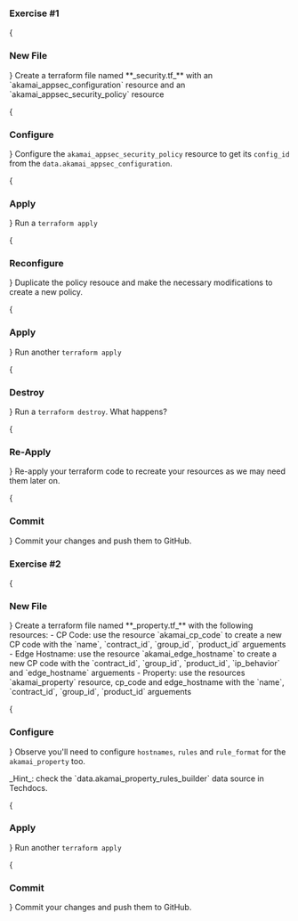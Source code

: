 
### Exercise \#1

<Steps>
{<h3>New File</h3>}
Create a terraform file named **_security.tf_** with an `akamai_appsec_configuration` resource and an `akamai_appsec_security_policy` resource

{<h3>Configure</h3>}
Configure the `akamai_appsec_security_policy` resource to get its `config_id` from the `data.akamai_appsec_configuration`.

{<h3>Apply</h3>}
Run a `terraform apply`

{<h3>Reconfigure</h3>}
Duplicate the policy resouce and make the necessary modifications to create a new policy.

{<h3>Apply</h3>}
Run another `terraform apply`

{<h3>Destroy</h3>}
Run a `terraform destroy`. What happens?

{<h3>Re-Apply</h3>}
Re-apply your terraform code to recreate your resources as we may need them later on.

{<h3>Commit</h3>}
Commit your changes and push them to GitHub.

</Steps>

### Exercise \#2

<Steps>
{<h3>New File</h3>}
Create a terraform file named **_property.tf_** with the following resources:
  - CP Code: use the resource `akamai_cp_code` to create a new CP code with the `name`, `contract_id`, `group_id`, `product_id` arguements
  - Edge Hostname: use the resource `akamai_edge_hostname` to create a new CP code with the `contract_id`, `group_id`, `product_id`, `ip_behavior` and `edge_hostname` arguements
  - Property: use the resources `akamai_property` resource, cp_code and edge_hostname with the `name`, `contract_id`, `group_id`, `product_id` arguements

{<h3>Configure</h3>}
Observe you'll need to configure `hostnames`, `rules` and `rule_format` for the `akamai_property` too.

<Callout type="info" emoji="ℹ️">
  _Hint_: check the `data.akamai_property_rules_builder` data source in
  Techdocs.
</Callout>

{<h3>Apply</h3>}
Run another `terraform apply`

{<h3>Commit</h3>}
Commit your changes and push them to GitHub.

</Steps>
